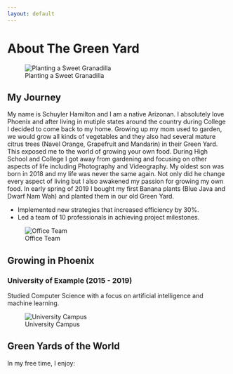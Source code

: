 ```yaml
---
layout: default
---
```


# About The Green Yard

![Planting a Sweet Granadilla](images/Screen Shot 2023-06-28 at 4.08.04 PM.png)

## My Journey

My name is Schuyler Hamilton and I am a native Arizonan. I absolutely love Phoenix and after living in mutiple states around the country during College I decided to come back to my home. Growing up my mom used to garden, we would grow all kinds of vegetables and they also had several mature citrus trees (Navel Orange, Grapefruit and Mandarin) in their Green Yard. This exposed me to the world of growing your own food. During High School and College I got away from gardening and focusing on other aspects of life including Photography and Videography. My oldest son was born in 2018 and my life was never the same again. Not only did he change every aspect of living but I also awakened my passion for growing my own food. In early spring of 2019 I bought my first Banana plants (Blue Java and Dwarf Nam Wah) and planted them in our old Green Yard. 

- Implemented new strategies that increased efficiency by 30%.
- Led a team of 10 professionals in achieving project milestones.

![Office Team](images/office-team.jpg)

## Growing in Phoenix

### University of Example (2015 - 2019)

Studied Computer Science with a focus on artificial intelligence and machine learning.

![University Campus](images/university-campus.jpg)

## Green Yards of the World

In my free time, I enjoy:
